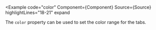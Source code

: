 
<Example
  code="color"
  Component={Component}
  Source={Source}
  highlightLines="18-21"
  expand
>
  The `color` property can be used to set the color range for the tabs.
</Example>
